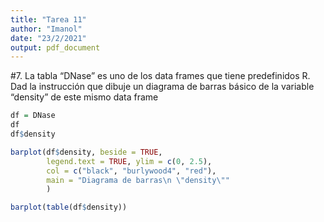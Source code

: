 ```yaml
---
title: "Tarea 11"
author: "Imanol"
date: "23/2/2021"
output: pdf_document
---
```


#7. La tabla "DNase" es uno de los data frames que tiene predefinidos R. Dad la instrucción que dibuje un diagrama de barras básico de la variable "density" de este mismo data frame
```r
df = DNase
df
df$density
```
```r
barplot(df$density, beside = TRUE,
        legend.text = TRUE, ylim = c(0, 2.5),
        col = c("black", "burlywood4", "red"),
        main = "Diagrama de barras\n \"density\""
        )
```
```r
barplot(table(df$density))
```

